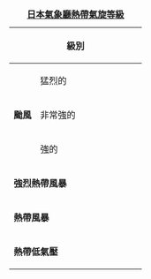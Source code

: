 {| id="toc" style="float:right; margin-left:1.5em; clear:both; width:20em"
|+ '''[[氣象廳 (日本)|日本氣象廳]][[熱帶氣旋]][[熱帶氣旋等級|等級]]'''
|-
!colspan=2| 級別 
! 持續風速
|- align="right" style="background: #{{storm colour|typhoon}}"
|rowspan=3 width="20%" align="center"| '''颱風'''
|style="background: #{{storm colour|cat5}}"| 猛烈的 ||style="background: #{{storm colour|cat5}}"|≥105[[節 (單位)|節]]<br>≥194[[公里每小時]]
|- align="right" style="background: #{{storm colour|cat3}}"
| 非常強的 || 85&ndash;104節<br>157&ndash;193公里每小時
|- align="right" style="background: #{{storm colour|cat1}}"
| 強的 || 64&ndash;84節<br>118&ndash;156公里每小時
|- align="right" style="background: #{{storm colour|STS}}"
|colspan=2| '''強烈熱帶風暴''' || 48&ndash;63節<br>88&ndash;117公里每小時
|- align="right" style="background: #{{storm colour|nwpstorm}}"
|colspan=2| '''熱帶風暴''' || 34&ndash;47節<br>63&ndash;87公里每小時
|- align="right" style="background: #{{storm colour|nwpdepression}}"
|colspan=2| '''熱帶低氣壓''' || ≤33節<br>≤62公里每小時
|}<noinclude>{{doc}}
</noinclude>